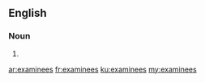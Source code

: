 ==English==

===Noun===
{{head|en|plural}}

# {{plural of|examinee|lang=en|nocat=1}}

[[ar:examinees]]
[[fr:examinees]]
[[ku:examinees]]
[[my:examinees]]